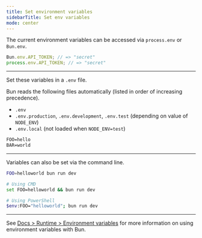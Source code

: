 ```yaml
---
title: Set environment variables
sidebarTitle: Set env variables
mode: center
---
```


The current environment variables can be accessed via `process.env` or `Bun.env`.

```ts index.ts icon="/icons/typescript.svg"
Bun.env.API_TOKEN; // => "secret"
process.env.API_TOKEN; // => "secret"
```

---

Set these variables in a `.env` file.

Bun reads the following files automatically (listed in order of increasing precedence).

- `.env`
- `.env.production`, `.env.development`, `.env.test` (depending on value of `NODE_ENV`)
- `.env.local` (not loaded when `NODE_ENV=test`)

```txt .env icon="settings"
FOO=hello
BAR=world
```

---

Variables can also be set via the command line.

<CodeGroup>

```sh Linux/macOS icon="terminal"
FOO=helloworld bun run dev
```

```sh Windows icon="windows"
# Using CMD
set FOO=helloworld && bun run dev

# Using PowerShell
$env:FOO="helloworld"; bun run dev
```

</CodeGroup>

---

See [Docs > Runtime > Environment variables](https://bun.com/docs/runtime/env) for more information on using environment variables with Bun.
